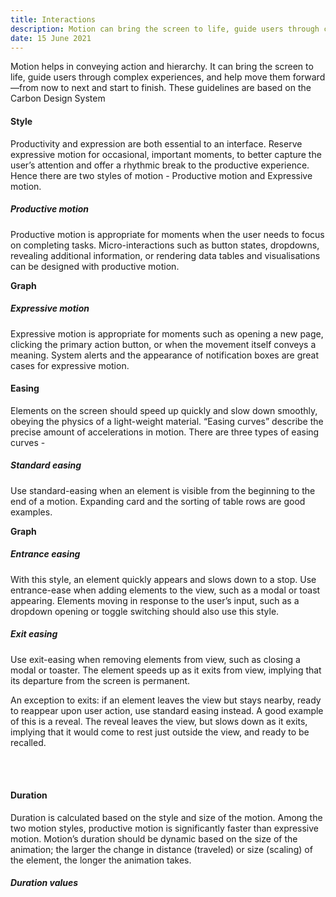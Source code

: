 ```yaml
---
title: Interactions
description: Motion can bring the screen to life, guide users through complex experiences, and help move them forward—from here to there, now to next, start to finish—and make progress.
date: 15 June 2021
---
```


Motion helps in conveying action and hierarchy. It can bring the screen to life, guide users through complex experiences, and help move them forward—from now to next and start to finish. These guidelines are based on the Carbon Design System

#### Style

Productivity and expression are both essential to an interface. Reserve expressive motion for occasional, important moments, to better capture the user’s attention and offer a rhythmic break to the productive experience.
Hence there are two styles of motion - Productive motion and Expressive motion.

##### Productive motion

Productive motion is appropriate for moments when the user needs to focus on completing tasks. Micro-interactions such as button states, dropdowns, revealing additional information, or rendering data tables and visualisations can be designed with productive motion.

**Graph**

##### Expressive motion

Expressive motion is appropriate for moments such as opening a new page, clicking the primary action button, or when the movement itself conveys a meaning. System alerts and the appearance of notification boxes are great cases for expressive motion.

#### Easing

Elements on the screen should speed up quickly and slow down smoothly, obeying the physics of a light-weight material. “Easing curves” describe the precise amount of accelerations in motion. There are three types of easing curves -

##### Standard easing

Use standard-easing when an element is visible from the beginning to the end of a motion. Expanding card and the sorting of table rows are good examples.

**Graph**

##### Entrance easing

With this style, an element quickly appears and slows down to a stop. Use entrance-ease when adding elements to the view, such as a modal or toast appearing. Elements moving in response to the user’s input, such as a dropdown opening or toggle switching should also use this style.

##### Exit easing

Use exit-easing when removing elements from view, such as closing a modal or toaster. The element speeds up as it exits from view, implying that its departure from the screen is permanent.

An exception to exits: if an element leaves the view but stays nearby, ready to reappear upon user action, use standard easing instead. A good example of this is a reveal. The reveal leaves the view, but slows down as it exits, implying that it would come to rest just outside the view, and ready to be recalled.

<Card shadow='none'>
  <Table
    showMenu={false}
    separator={true}
    data={[
      {
        good: '[0, 100ms]',
        needs_improvement: '(100ms, 300ms]',
        poor: 'over 300ms',
      },
    ]}
    schema={[
      {
        name: 'good',
        displayName: 'Good',
        width: '30%',
        sorting: false,
        separator: true,
      },
      {
        name: 'needs_improvement',
        displayName: 'Needs Improvement',
        width: '30%',
        sorting: false,
        separator: true,
      },
      {
        name: 'poor',
        displayName: 'Poor',
        width: '30%',
        sorting: false,
        separator: true,
      },
    ]}
    withHeader={false}
  />
</Card>

<br />
<br />

#### Duration

Duration is calculated based on the style and size of the motion. Among the two motion styles, productive motion is significantly faster than expressive motion. Motion’s duration should be dynamic based on the size of the animation; the larger the change in distance (traveled) or size (scaling) of the element, the longer the animation takes.

##### Duration values

<br />

<Card shadow='none'>
  <Table
    showMenu={false}
    separator={true}
    data={[
      {
        good: '[0, 100ms]',
        needs_improvement: '(100ms, 300ms]',
        poor: 'over 300ms',
      },
    ]}
    schema={[
      {
        name: 'good',
        displayName: 'Good',
        width: '30%',
        sorting: false,
        separator: true,
      },
      {
        name: 'needs_improvement',
        displayName: 'Needs Improvement',
        width: '30%',
        sorting: false,
        separator: true,
      },
      {
        name: 'poor',
        displayName: 'Poor',
        width: '30%',
        sorting: false,
        separator: true,
      },
    ]}
    withHeader={false}
  />
</Card>
